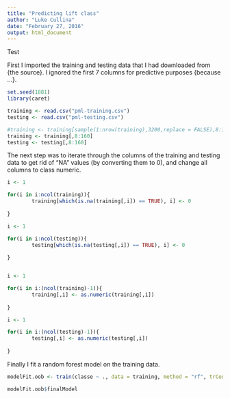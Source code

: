 ---
title: "Predicting lift class"
author: "Luke Cullina"
date: "February 27, 2016"
output: html_document
---

Test

First I imported the training and testing data that I had downloaded from {the source}. I ignored the first 7 columns for predictive purposes {because ...}.
```{r,cache = TRUE, warning = FALSE}
set.seed(1881)
library(caret)

training <- read.csv("pml-training.csv")
testing <- read.csv("pml-testing.csv")

#training <- training[sample(1:nrow(training),3200,replace = FALSE),8:160]
training <- training[,8:160]
testing <- testing[,8:160]

```

The next step was to iterate through the columns of the training and testing data to get rid of "NA" values (by converting them to 0), and change all columns to class numeric.
```{r,cache = TRUE, warning = FALSE}

i <- 1

for(i in i:ncol(training)){
        training[which(is.na(training[,i]) == TRUE), i] <- 0        
        
}

i <- 1

for(i in i:ncol(testing)){
        testing[which(is.na(testing[,i]) == TRUE), i] <- 0        
        
}


i <- 1

for(i in i:(ncol(training)-1)){
        training[,i] <- as.numeric(training[,i])        
        
}

i <- 1

for(i in i:(ncol(testing)-1)){
        testing[,i] <- as.numeric(testing[,i])        
        
}
```

Finally I fit a random forest model on the training data.
```{r, cache= TRUE, warning = FALSE}
modelFit.oob <- train(classe ~ ., data = training, method = "rf", trControl = trainControl(method = "oob"))

modelFit.oob$finalModel

```


